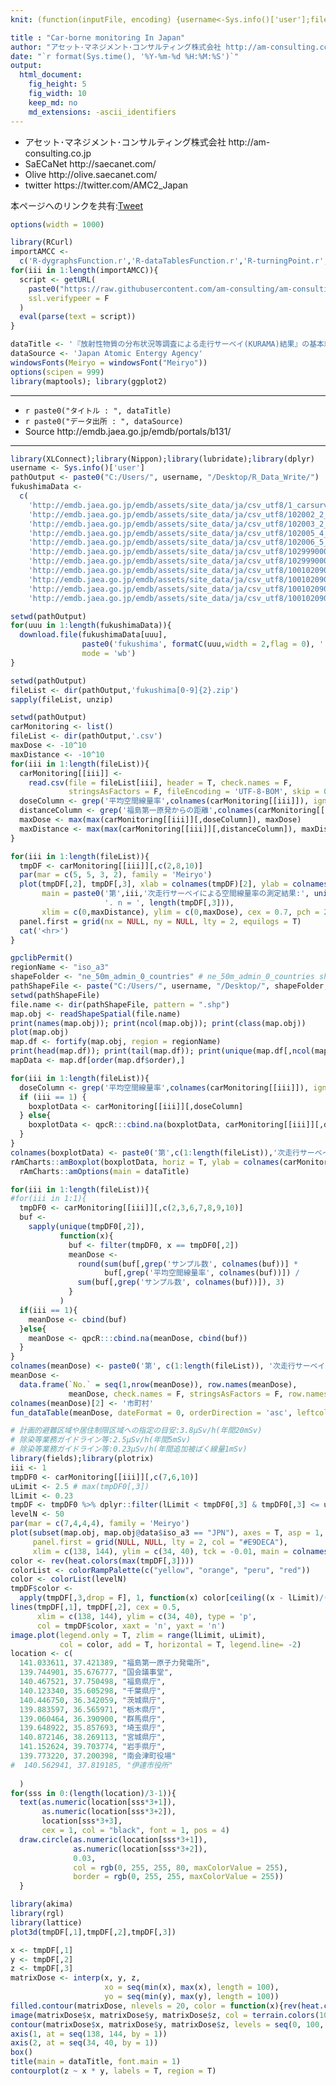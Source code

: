 ```yaml
---
knit: (function(inputFile, encoding) {username<-Sys.info()['user'];fileName<-'defaultPath.csv';pathToFile <-paste0('C:/Users/', username,'/Desktop/pathToCSV/');setwd(pathToFile);buf0<-read.csv(fileName,header = F,skip = 0,stringsAsFactor = F,check.names = F,fileEncoding = 'utf-8');timeStamp<-format(Sys.time(),'%Y%m%d%H%M%S');rmarkdown::render(inputFile, encoding = encoding, output_file = paste0('C:/Users/',username,buf0[2,1],'charts/','am-consulting.co.jp-CarBorneMonitoring.html')) })

title : "Car-borne monitoring In Japan"
author: "アセット･マネジメント･コンサルティング株式会社 http://am-consulting.co.jp"
date: "`r format(Sys.time(), '%Y-%m-%d %H:%M:%S')`"
output: 
  html_document:
    fig_height: 5
    fig_width: 10
    keep_md: no
    md_extensions: -ascii_identifiers 
---
```

<link href="http://knowledgevault.saecanet.com/components/rmarkdown-html.css" rel="stylesheet">
<style>.main-container {max-width : 1000px;}</style>

<script>
<!-- # Reference http://www.hanselman.com/blog/MakingNegativeNumbersTurnRedUsingCSSAndJavascript.aspx -->
function MakeNegative() {
  TDs = document.getElementsByTagName('td');
  for (var i=0; i<TDs.length; i++) {
    var temp = TDs[i];
    if (temp.firstChild.nodeValue.indexOf('-') == 0) temp.className = "negative";
  }
}
</script>

- アセット･マネジメント･コンサルティング株式会社 http://am-consulting.co.jp
- SaECaNet http://saecanet.com/
- Olive http://olive.saecanet.com/
- twitter https://twitter.com/AMC2_Japan

本ページへのリンクを共有:<a href="https://twitter.com/share" class="twitter-share-button" data-via="AMC2_Japan" data-size="large">Tweet</a> <script>!function(d,s,id){var js,fjs=d.getElementsByTagName(s)[0],p=/^http:/.test(d.location)?'http':'https';if(!d.getElementById(id)){js=d.createElement(s);js.id=id;js.src=p+'://platform.twitter.com/widgets.js';fjs.parentNode.insertBefore(js,fjs);}}(document, 'script', 'twitter-wjs');</script>

```r
options(width = 1000)
```

```r
library(RCurl)
importAMCC <- 
  c('R-dygraphsFunction.r','R-dataTablesFunction.r','R-turningPoint.r','transposeDataFrame.r','R-fit.r')
for(iii in 1:length(importAMCC)){
  script <- getURL(
    paste0("https://raw.githubusercontent.com/am-consulting/am-consulting.github.io/master/", importAMCC[iii]),
    ssl.verifypeer = F
  )
  eval(parse(text = script))
}
```

```r
dataTitle <- '『放射性物質の分布状況等調査による走行サーベイ(KURAMA)結果』の基本統計量分析'
dataSource <- 'Japan Atomic Entergy Agency'
windowsFonts(Meiryo = windowsFont("Meiryo"))
options(scipen = 999)
library(maptools); library(ggplot2)
```

***

- `r paste0("タイトル : ", dataTitle)`
- `r paste0("データ出所 : ", dataSource)`
- Source http://emdb.jaea.go.jp/emdb/portals/b131/

***

```r
library(XLConnect);library(Nippon);library(lubridate);library(dplyr)
username <- Sys.info()['user']
pathOutput <- paste0("C:/Users/", username, "/Desktop/R_Data_Write/")
fukushimaData <-
  c(
    'http://emdb.jaea.go.jp/emdb/assets/site_data/ja/csv_utf8/1_carsurvey/1_07.csv.zip',
    'http://emdb.jaea.go.jp/emdb/assets/site_data/ja/csv_utf8/102002_2_carsurvey_KURAMA1/102002_07.csv.zip',
    'http://emdb.jaea.go.jp/emdb/assets/site_data/ja/csv_utf8/102003_2_carsurvey_KURAMA2/102003_07.csv.zip',
    'http://emdb.jaea.go.jp/emdb/assets/site_data/ja/csv_utf8/102005_4_carsurvey_KURAMA2/102005_07.csv.zip',
    'http://emdb.jaea.go.jp/emdb/assets/site_data/ja/csv_utf8/102006_5_carsurvey_KURAMA2/102006_07.csv.zip',
    'http://emdb.jaea.go.jp/emdb/assets/site_data/ja/csv_utf8/10299900000/10299900000_07.csv.zip',
    'http://emdb.jaea.go.jp/emdb/assets/site_data/ja/csv_utf8/10299900001/10299900001_07.csv.zip',
    'http://emdb.jaea.go.jp/emdb/assets/site_data/ja/csv_utf8/10010209008/10010209008_07.csv.zip',
    'http://emdb.jaea.go.jp/emdb/assets/site_data/ja/csv_utf8/10010209009/10010209009_07.csv.zip',
    'http://emdb.jaea.go.jp/emdb/assets/site_data/ja/csv_utf8/10010209010/10010209010_07.csv.zip',
    'http://emdb.jaea.go.jp/emdb/assets/site_data/ja/csv_utf8/10010209011/10010209011_07.csv.zip')
```

```r
setwd(pathOutput)
for(uuu in 1:length(fukushimaData)){
  download.file(fukushimaData[uuu], 
                paste0('fukushima', formatC(uuu,width = 2,flag = 0), '.zip'), 
                mode = 'wb')
}
```

```r
setwd(pathOutput)
fileList <- dir(pathOutput,'fukushima[0-9]{2}.zip')
sapply(fileList, unzip)
```

```r
setwd(pathOutput)
carMonitoring <- list()
fileList <- dir(pathOutput,'.csv')
maxDose <- -10^10
maxDistance <- -10^10
for(iii in 1:length(fileList)){
  carMonitoring[[iii]] <-
    read.csv(file = fileList[iii], header = T, check.names = F,
             stringsAsFactors = F, fileEncoding = 'UTF-8-BOM', skip = 0)
  doseColumn <- grep('平均空間線量率',colnames(carMonitoring[[iii]]), ignore.case = T)
  distanceColumn <- grep('福島第一原発からの距離',colnames(carMonitoring[[iii]]), ignore.case = T)
  maxDose <- max(max(carMonitoring[[iii]][,doseColumn]), maxDose)
  maxDistance <- max(max(carMonitoring[[iii]][,distanceColumn]), maxDistance)
}
```

```r
for(iii in 1:length(fileList)){
  tmpDF <- carMonitoring[[iii]][,c(2,8,10)]
  par(mar = c(5, 5, 3, 2), family = 'Meiryo')
  plot(tmpDF[,2], tmpDF[,3], xlab = colnames(tmpDF)[2], ylab = colnames(tmpDF)[3],
       main = paste0('第',iii,'次走行サーベイによる空間線量率の測定結果:', unique(tmpDF[,1]), 
                     '. n = ', length(tmpDF[,3])),
       xlim = c(0,maxDistance), ylim = c(0,maxDose), cex = 0.7, pch = 20, col = 'blue')
  panel.first = grid(nx = NULL, ny = NULL, lty = 2, equilogs = T)
  cat('<hr>')
}
```

```r
gpclibPermit()
regionName <- "iso_a3"
shapeFolder <- "ne_50m_admin_0_countries" # ne_50m_admin_0_countries shapeFile ne_50m_urban_areas
pathShapeFile <- paste("C:/Users/", username, "/Desktop/", shapeFolder, "/", sep = "")
setwd(pathShapeFile)
file.name <- dir(pathShapeFile, pattern = ".shp")
map.obj <- readShapeSpatial(file.name)
print(names(map.obj)); print(ncol(map.obj)); print(class(map.obj))
plot(map.obj)
map.df <- fortify(map.obj, region = regionName)
print(head(map.df)); print(tail(map.df)); print(unique(map.df[,ncol(map.df)]))
mapData <- map.df[order(map.df$order),]
```

```r
for(iii in 1:length(fileList)){  
  doseColumn <- grep('平均空間線量率',colnames(carMonitoring[[iii]]), ignore.case = T)
  if (iii == 1) {
    boxplotData <- carMonitoring[[iii]][,doseColumn]
  } else{
    boxplotData <- qpcR:::cbind.na(boxplotData, carMonitoring[[iii]][,doseColumn])
  }
}
colnames(boxplotData) <- paste0('第',c(1:length(fileList)),'次走行サーベイ')
rAmCharts::amBoxplot(boxplotData, horiz = T, ylab = colnames(carMonitoring[[iii]][doseColumn])) %>% 
  rAmCharts::amOptions(main = dataTitle)
```

```r
for(iii in 1:length(fileList)){  
#for(iii in 1:1){
  tmpDF0 <- carMonitoring[[iii]][,c(2,3,6,7,8,9,10)]
  buf <- 
    sapply(unique(tmpDF0[,2]),
           function(x){
             buf <- filter(tmpDF0, x == tmpDF0[,2])
             meanDose <- 
               round(sum(buf[,grep('サンプル数', colnames(buf))] * 
                     buf[,grep('平均空間線量率', colnames(buf))]) / 
               sum(buf[,grep('サンプル数', colnames(buf))]), 3)
             }
           )
  if(iii == 1){
    meanDose <- cbind(buf)
  }else{
    meanDose <- qpcR:::cbind.na(meanDose, cbind(buf))
  }
}
colnames(meanDose) <- paste0('第', c(1:length(fileList)), '次走行サーベイ')
meanDose <- 
  data.frame(`No.` = seq(1,nrow(meanDose)), row.names(meanDose), 
             meanDose, check.names = F, stringsAsFactors = F, row.names = NULL)
colnames(meanDose)[2] <- '市町村'
fun_dataTable(meanDose, dateFormat = 0, orderDirection = 'asc', leftcolumns = 2, title = dataTitle)
```

```r
# 計画的避難区域や居住制限区域への指定の目安:3.8μSv/h(年間20mSv)
# 除染等業務ガイドライン等:2.5μSv/h(年間5mSv)
# 除染等業務ガイドライン等:0.23μSv/h(年間追加被ばく線量1mSv)
library(fields);library(plotrix)
iii <- 1
tmpDF0 <- carMonitoring[[iii]][,c(7,6,10)]
uLimit <- 2.5 # max(tmpDF0[,3])
lLimit <- 0.23
tmpDF <- tmpDF0 %>% dplyr::filter(lLimit < tmpDF0[,3] & tmpDF0[,3] <= uLimit)
levelN <- 50
par(mar = c(7,4,4,4), family = 'Meiryo')
plot(subset(map.obj, map.obj@data$iso_a3 == "JPN"), axes = T, asp = 1,
     panel.first = grid(NULL, NULL, lty = 2, col = "#E9DECA"), 
     xlim = c(138, 144), ylim = c(34, 40), tck = -0.01, main = colnames(tmpDF)[3])
color <- rev(heat.colors(max(tmpDF[,3])))
colorList <- colorRampPalette(c("yellow", "orange", "peru", "red"))
color <- colorList(levelN)
tmpDF$color <- 
  apply(tmpDF[,3,drop = F], 1, function(x) color[ceiling((x - lLimit)/((uLimit - lLimit)/levelN))]) 
lines(tmpDF[,1], tmpDF[,2], cex = 0.5, 
      xlim = c(138, 144), ylim = c(34, 40), type = 'p', 
      col = tmpDF$color, xaxt = 'n', yaxt = 'n')
image.plot(legend.only = T, zlim = range(lLimit, uLimit), 
           col = color, add = T, horizontal = T, legend.line= -2)
location <- c(
  141.033611, 37.421389, "福島第一原子力発電所",
  139.744901, 35.676777, "国会議事堂",
  140.467521, 37.750498, "福島県庁",
  140.123340, 35.605298, "千葉県庁", 
  140.446750, 36.342059, "茨城県庁", 
  139.883597, 36.565971, "栃木県庁",
  139.060464, 36.390900, "群馬県庁",
  139.648922, 35.857693, "埼玉県庁", 
  140.872146, 38.269113, "宮城県庁", 
  141.152624, 39.703774, "岩手県庁",
  139.773220, 37.200398, "南会津町役場"
#  140.562941, 37.819185, "伊達市役所"
  
  )
for(sss in 0:(length(location)/3-1)){
  text(as.numeric(location[sss*3+1]),
       as.numeric(location[sss*3+2]),
       location[sss*3+3],
       cex = 1, col = "black", font = 1, pos = 4)
  draw.circle(as.numeric(location[sss*3+1]),
              as.numeric(location[sss*3+2]),
              0.03,
              col = rgb(0, 255, 255, 80, maxColorValue = 255),
              border = rgb(0, 255, 255, maxColorValue = 255))
  } 
```

```r
library(akima)
library(rgl)
library(lattice)
plot3d(tmpDF[,1],tmpDF[,2],tmpDF[,3])
```

```r
x <- tmpDF[,1]
y <- tmpDF[,2]
z <- tmpDF[,3]
matrixDose <- interp(x, y, z,
                     xo = seq(min(x), max(x), length = 100),
                     yo = seq(min(y), max(y), length = 100))
filled.contour(matrixDose, nlevels = 20, color = function(x){rev(heat.colors(x, alpha=1))})
image(matrixDose$x, matrixDose$y, matrixDose$z, col = terrain.colors(100), axes = F)
contour(matrixDose$x, matrixDose$y, matrixDose$z, levels = seq(0, 100, by = 0.1), add = T, col = "blue")
axis(1, at = seq(138, 144, by = 1))
axis(2, at = seq(34, 40, by = 1))
box()
title(main = dataTitle, font.main = 1)
contourplot(z ~ x * y, labels = T, region = T)
```
